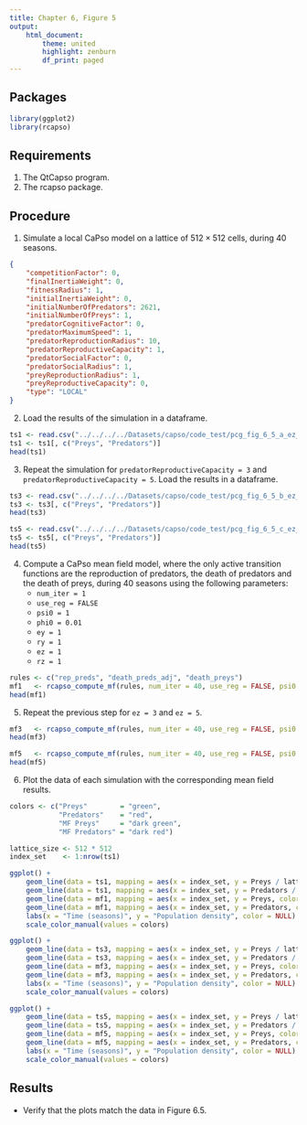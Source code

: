 ```yaml
---
title: Chapter 6, Figure 5
output:
    html_document:
        theme: united
        highlight: zenburn
        df_print: paged
---
```


## Packages
```r
library(ggplot2)
library(rcapso)
```

## Requirements

1. The QtCapso program.
2. The rcapso package.

## Procedure

1. Simulate a local CaPso model on a lattice of $512 \times 512$ cells, during
   40 seasons.
```json
{
    "competitionFactor": 0,
    "finalInertiaWeight": 0,
    "fitnessRadius": 1,
    "initialInertiaWeight": 0,
    "initialNumberOfPredators": 2621,
    "initialNumberOfPreys": 1,
    "predatorCognitiveFactor": 0,
    "predatorMaximumSpeed": 1,
    "predatorReproductionRadius": 10,
    "predatorReproductiveCapacity": 1,
    "predatorSocialFactor": 0,
    "predatorSocialRadius": 1,
    "preyReproductionRadius": 1,
    "preyReproductiveCapacity": 0,
    "type": "LOCAL"
}
```

2. Load the results of the simulation in a dataframe.
```r
ts1 <- read.csv("../../../../Datasets/capso/code_test/pcg_fig_6_5_a_ez_1_0_0.csv")
ts1 <- ts1[, c("Preys", "Predators")]
head(ts1)
```

3. Repeat the simulation for `predatorReproductiveCapacity = 3` and
   `predatorReproductiveCapacity = 5`. Load the results in a dataframe.
```r
ts3 <- read.csv("../../../../Datasets/capso/code_test/pcg_fig_6_5_b_ez_3_0_0.csv")
ts3 <- ts3[, c("Preys", "Predators")]
head(ts3)
```

```r
ts5 <- read.csv("../../../../Datasets/capso/code_test/pcg_fig_6_5_c_ez_5_0_0.csv")
ts5 <- ts5[, c("Preys", "Predators")]
head(ts5)
```

4. Compute a CaPso mean field model, where the only active transition functions
   are the reproduction of predators, the death of predators and the death of
   preys, during 40 seasons using the following parameters:
    * `num_iter = 1`
    * `use_reg = FALSE`
    * `psi0 = 1`
    * `phi0 = 0.01`
    * `ey = 1`
    * `ry = 1`
    * `ez = 1`
    * `rz = 1`

```r
rules <- c("rep_preds", "death_preds_adj", "death_preys")
mf1   <- rcapso_compute_mf(rules, num_iter = 40, use_reg = FALSE, psi0 = 1, phi0 = 0.01, ez = 1, rz = 1)
head(mf1)
```

5. Repeat the previous step for `ez = 3` and `ez = 5`.
```r
mf3   <- rcapso_compute_mf(rules, num_iter = 40, use_reg = FALSE, psi0 = 1, phi0 = 0.01, ez = 3, rz = 1)
head(mf3)
```

```r
mf5   <- rcapso_compute_mf(rules, num_iter = 40, use_reg = FALSE, psi0 = 1, phi0 = 0.01, ez = 5, rz = 1)
head(mf5)
```

6. Plot the data of each simulation with the corresponding mean field results.

```r
colors <- c("Preys"        = "green",
            "Predators"    = "red",
            "MF Preys"     = "dark green",
            "MF Predators" = "dark red")

lattice_size <- 512 * 512
index_set    <- 1:nrow(ts1)

ggplot() +
    geom_line(data = ts1, mapping = aes(x = index_set, y = Preys / lattice_size, color = "Preys")) +
    geom_line(data = ts1, mapping = aes(x = index_set, y = Predators / lattice_size, color = "Predators")) +
    geom_line(data = mf1, mapping = aes(x = index_set, y = Preys, color = "MF Preys")) +
    geom_line(data = mf1, mapping = aes(x = index_set, y = Predators, color = "MF Predators")) +
    labs(x = "Time (seasons)", y = "Population density", color = NULL) +
    scale_color_manual(values = colors)
```

```r
ggplot() +
    geom_line(data = ts3, mapping = aes(x = index_set, y = Preys / lattice_size, color = "Preys")) +
    geom_line(data = ts3, mapping = aes(x = index_set, y = Predators / lattice_size, color = "Predators")) +
    geom_line(data = mf3, mapping = aes(x = index_set, y = Preys, color = "MF Preys")) +
    geom_line(data = mf3, mapping = aes(x = index_set, y = Predators, color = "MF Predators")) +
    labs(x = "Time (seasons)", y = "Population density", color = NULL) +
    scale_color_manual(values = colors)
```

```r
ggplot() +
    geom_line(data = ts5, mapping = aes(x = index_set, y = Preys / lattice_size, color = "Preys")) +
    geom_line(data = ts5, mapping = aes(x = index_set, y = Predators / lattice_size, color = "Predators")) +
    geom_line(data = mf5, mapping = aes(x = index_set, y = Preys, color = "MF Preys")) +
    geom_line(data = mf5, mapping = aes(x = index_set, y = Predators, color = "MF Predators")) +
    labs(x = "Time (seasons)", y = "Population density", color = NULL) +
    scale_color_manual(values = colors)
```

## Results

* Verify that the plots match the data in Figure 6.5.
